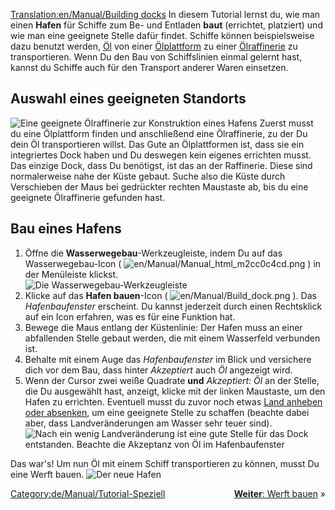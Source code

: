 [[Translation:en/Manual/Building docks]]
{{de/Manual/Tutorial/Tutorial}}
In diesem Tutorial lernst du, wie man einen '''Hafen''' für Schiffe zum Be- und Entladen '''baut''' (errichtet, platziert) und wie man eine geeignete Stelle dafür findet. Schiffe können beispielsweise dazu benutzt werden, [[de/Öl|Öl]] von einer [[de/Ölplattform|Ölplattform]] zu einer [[de/Ölraffinerie|Ölraffinerie]] zu transportieren. Wenn Du den Bau von Schiffslinien einmal gelernt hast, kannst du Schiffe auch für den Transport anderer Waren einsetzen.

== Auswahl eines geeigneten Standorts ==
[[File:en/Manual/Dock construction 1.png|none|frame|Eine geeignete Ölraffinerie zur Konstruktion eines Hafens]]
Zuerst musst du eine Ölplattform finden und anschließend eine Ölraffinerie, zu der Du dein Öl transportieren willst. Das Gute an Ölplattformen ist, dass sie ein integriertes Dock haben und Du deswegen kein eigenes errichten musst. Das einzige Dock, dass Du benötigst, ist das an der Raffinerie. Diese sind normalerweise nahe der Küste gebaut. Suche also die Küste durch Verschieben der Maus bei gedrückter rechten Maustaste ab, bis du eine geeignete Ölraffinerie gefunden hast.
<div style="clear:left"></div>

== Bau eines Hafens ==
# Öffne die '''Wasserwegebau'''-Werkzeugleiste, indem Du auf das Wasserwegebau-Icon ( [[File:en/Manual/Manual html m2cc0c4cd.png]] ) in der Menüleiste klickst.<br/>[[File:de/Manual/Dock toolbar.png|frame|none|Die Wasserwegebau-Werkzeugleiste]]
# Klicke auf das '''Hafen bauen'''-Icon ( [[File:en/Manual/Build dock.png]] ). Das ''Hafenbaufenster'' erscheint. Du kannst jederzeit durch einen Rechtsklick auf ein Icon erfahren, was es für eine Funktion hat.
# Bewege die Maus entlang der Küstenlinie: Der Hafen muss an einer abfallenden Stelle gebaut werden, die mit einem Wasserfeld verbunden ist.
# Behalte mit einem Auge das ''Hafenbaufenster'' im Blick und versichere dich vor dem Bau, dass hinter ''Akzeptiert'' auch ''Öl'' angezeigt wird.
# Wenn der Cursor zwei weiße Quadrate '''und''' ''Akzeptiert: Öl'' an der Stelle, die Du ausgewählt hast, anzeigt, klicke mit der linken Maustaste, um den Hafen zu errichten. Eventuell musst du zuvor noch etwas [[de/Landschaft verändern|Land anheben oder absenken]], um eine geeignete Stelle zu schaffen (beachte dabei aber, dass Landveränderungen am Wasser sehr teuer sind).<br/>[[File:en/Manual/Dock construction 2.png|frame|none|Nach ein wenig Landveränderung ist eine gute Stelle für das Dock entstanden. Beachte die Akzeptanz von Öl im Hafenbaufenster]]

Das war's! Um nun Öl mit einem Schiff transportieren zu können, musst Du eine Werft bauen.
[[File:en/Manual/Dock construction 3.png|frame|none|Der neue Hafen]]

<span style="float: right">[[de/Manual/Werft bauen|'''Weiter''': Werft bauen]] &raquo;</span>

[[Category:de/Manual/Tutorial-Speziell]]